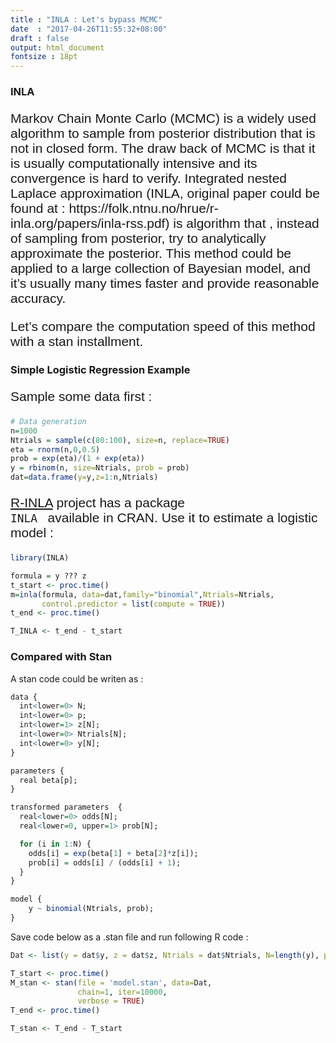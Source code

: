 ```yaml
---
title : "INLA : Let's bypass MCMC"
date  : "2017-04-26T11:55:32+08:00"
draft : false
output: html_document
fontsize : 18pt
---
```


### __INLA__ 

<p style = "font-family : Arial; font-size : 150%">
Markov Chain Monte Carlo (MCMC) is a widely used algorithm to sample from posterior distribution that is not in closed form. The draw back of MCMC is that it is usually computationally intensive and its convergence is hard to verify. Integrated nested Laplace approximation (INLA, original paper could be found at : https://folk.ntnu.no/hrue/r-inla.org/papers/inla-rss.pdf) is algorithm that , instead of sampling from posterior, try to analytically approximate the posterior. This method could be applied to a large collection of Bayesian model, and it's usually many times faster and provide reasonable accuracy.
</p>

<p style = "font-family : Arial; font-size : 150%">
Let's compare the computation speed of this method with a stan installment.
</p>

### __Simple Logistic Regression Example__

<p style = "font-family : Arial; font-size : 150%">
Sample some data first :
</p>

```r

# Data generation
n=1000
Ntrials = sample(c(80:100), size=n, replace=TRUE)
eta = rnorm(n,0,0.5)
prob = exp(eta)/(1 + exp(eta))
y = rbinom(n, size=Ntrials, prob = prob)
dat=data.frame(y=y,z=1:n,Ntrials)

```

<p style = "font-family : Arial; font-size : 150%">
[R-INLA](http://www.r-inla.org/) project has a package <code> INLA </code> available in CRAN. Use it to estimate a logistic model :
</p>

```r

library(INLA)

formula = y ??? z 
t_start <- proc.time()
m=inla(formula, data=dat,family="binomial",Ntrials=Ntrials,
       control.predictor = list(compute = TRUE))
t_end <- proc.time()

T_INLA <- t_end - t_start

```

### __Compared with Stan__

A stan code could be writen as :

```r

data {
  int<lower=0> N;
  int<lower=0> p;
  int<lower=1> z[N];
  int<lower=0> Ntrials[N];
  int<lower=0> y[N];
}

parameters {
  real beta[p];
}

transformed parameters  {
  real<lower=0> odds[N];
  real<lower=0, upper=1> prob[N];

  for (i in 1:N) {
    odds[i] = exp(beta[1] + beta[2]*z[i]);
    prob[i] = odds[i] / (odds[i] + 1);
  }
}

model {
    y ~ binomial(Ntrials, prob);
}

```

Save code below as a .stan file and run following R code :

```r

Dat <- list(y = dat$y, z = dat$z, Ntrials = dat$Ntrials, N=length(y), p=2)

T_start <- proc.time()
M_stan <- stan(file = 'model.stan', data=Dat, 
               chain=1, iter=10000,
               verbose = TRUE)
T_end <- proc.time()

T_stan <- T_end - T_start

```

